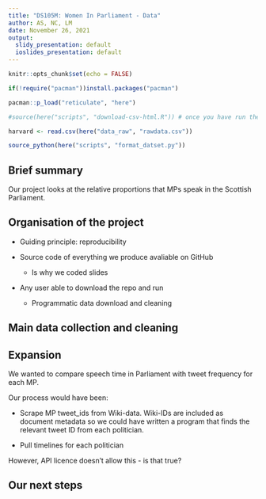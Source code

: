 ---
title: "DS105M: Women In Parliament - Data"
author: AS, NC, LM
date: November 26, 2021
output:
  slidy_presentation: default
  ioslides_presentation: default
---

```{r setup, include=FALSE}
knitr::opts_chunk$set(echo = FALSE)
```

```{r packages, include=FALSE}
if(!require("pacman"))install.packages("pacman")

pacman::p_load("reticulate", "here")
```


```{r data, include=FALSE}
#source(here("scripts", "download-csv-html.R")) # once you have run the script once, you can comment out this line by typing "#" in front of it. Doing this will mean the data loads directly from your local data_raw folder rather than downloading every time. 

harvard <- read.csv(here("data_raw", "rawdata.csv"))

source_python(here("scripts", "format_datset.py"))
```

## Brief summary 

Our project looks at the relative proportions that MPs speak in the Scottish Parliament. 

## Organisation of the project

* Guiding principle: reproducibility 

* Source code of everything we produce avaliable on GitHub 
  * Is why we coded slides 
  
* Any user able to download the repo and run
  * Programmatic data download and cleaning 


## Main data collection and cleaning 

## Expansion 

We wanted to compare speech time in Parliament with tweet frequency for each MP. 

Our process would have been: 

* Scrape MP tweet_ids from Wiki-data. Wiki-IDs are included as document metadata so we could have written a program that finds the relevant tweet ID from each politician. 

* Pull timelines for each politician 

However, API licence doesn't allow this - is that true?

## Our next steps







